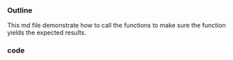 
### Outline
This md file demonstrate how to call the functions to make sure the function yields the expected results.

### code 
```r

```
